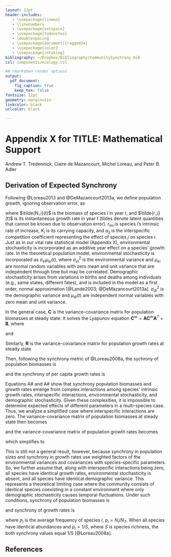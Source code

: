 ```yaml
---
layout: 12pt
header-includes:
   - \usepackage{lineno}
   - \linenumbers
   - \usepackage{setspace}
   - \usepackage{todonotes}
   - \doublespacing
   - \usepackage[document]{ragged2e}
   - \usepackage{color}
   - \usepackage{rotating}
bibliography: ~/Dropbox/Bibliography/CommunitySynchrony.bib
csl: components/ecology.csl

## rmarkdown render options
output:
  pdf_document:
    fig_caption: true
    keep_tex: false
fontsize: 12pt
geometry: margin=1in
linkcolor: black
urlcolor: black

---
```

# Appendix X for TITLE: Mathematical Support

\renewcommand*{\thefootnote}{\fnsymbol{footnote}}

Andrew T. Tredennick\footnote{Correspondance: atredenn@gmail.com}\textsuperscript{1}, Claire de Mazancourt\textsuperscript{2}, Michel Loreau\textsuperscript{2}, and Peter B. Adler\textsuperscript{1}

\textit{\small{\textsuperscript{1}Department of Wildland Resources and the Ecology Center, 5230 Old Main Hill, Utah State University, Logan, Utah 84322 USA}}

\textit{\small{\textsuperscript{2}Centre for Biodiversity Theory and Modelling, Experimental Ecology Station, Centre National de la Recherche Scientifique, Moulis, 09200, France}}

\renewcommand*{\thefootnote}{\arabic{footnote}}
\setcounter{footnote}{0}

\renewcommand{\theequation}{X\arabic{equation}}

Derivation of Expected Synchrony
--------------------------------
Following @Loreau2013 and @DeMazancourt2013a, we define population growth, ignoring observation error, as

\begin{align}
\tilde{r_i}(t) = r_{mi} \left[ 1- \frac{\tilde{N_i}(t)+\sum_{j \neq i} \alpha_{ij}\tilde{N_j}(t)} {K_i} + \sigma_{ei}\mu_{ei}(t) + \frac{\sigma_{di}\mu_{di}(t)}{\sqrt{\tilde{N_i}(t)}} \right]
\end{align}

\noindent where $\tilde{N_i}(t)$ is the biomass of species *i* in year *t*, and $\tilde{r_i}(t)$ is its instantaneous growth rate in year *t* (tildes denote latent quantities that cannot be known due to observation error). 
$r_{mi}$ is species *i*'s intrinsic rate of increase, $K_i$ is its carrying capacity, and $\alpha_{ij}$ is the interspecific competition coefficient representing the effect of species *j* on species *i*. 
Just as in our vital rate statistical model (Appendix X), environmental stochasticity is incorporated as an additive year effect on a species' growth rate.
In the theoretical population model, environmental stochasticity is incorporated as $\sigma_{ei}\mu_{ei}(t)$, where $\sigma_{ei}^2$ is the environmental variance and $\mu_{ei}$ are normal random variables with zero mean and unit variance that are independent through time but may be correlated.
Demographic stochasticity arises from variations in births and deaths among individuals (e.g., same states, different fates), and is included in the model as a first order, normal approximation [@Lande2003; @DeMazancourt2013a].
$\sigma_{di}^2$ is the demographic variance and $\mu_{di}(t)$ are independent normal variables with zero mean and unit variance.

In the general case, **C** is the variance-covariance matrix for population biomasses at steady state.
It solves the Lyapunov equation $\textbf{C}^\infty = \textbf{A} \textbf{C}^\infty \textbf{A}^T + \textbf{B}$, where

\begin{align}
A_{ij} = 
  \begin{cases}
      1-r_{mi} \frac{N_{i}^*}{K_i}, & i=j \\
      -r_{mi} \frac{N_{i}^*}{K_i} \alpha_{ij}, & i \neq j
    \end{cases}
\end{align}

\noindent and

\begin{equation}
B_{ij} = N_{i}^* N_{j}^* \sigma_{ei} \sigma_{ej} \text{cov}(\mu_{ei},\mu_{ej}) + \sqrt{N_{i}^* N_{j}^*} \sigma_{di}\sigma_{dj} \text{cov}(\mu_{di},\mu_{dj})
\end{equation}

\noindent Similarly, **R** is the variance-covariance matrix for population growth rates at steady state

\begin{equation}
R_{ij} = \frac{r_{mi}r_{mj}}{K_i K_j} \sum_{k,l} \alpha_{ik} \alpha_{jl} C_{kl} + \sigma_{ei} \sigma_{ej} \text{cov}(\mu_{ei},\mu_{ej}) + \frac{\sigma_{di}\sigma_{dj} \text{cov}(\mu_{di},\mu_{dj})}{\sqrt{N_{i}^* N_{j}^*}}.
\end{equation}

\noindent Then, following the synchrony metric of @Loreau2008a, the sychrony of population biomasses is

\begin{equation}
\phi_N = \frac{\sum_{i,j}C_{ij}}{\left( \sum_i \sqrt{C_{ii}} \right)^2}
\end{equation}

\noindent and the synchrony of per capita growth rates is

\begin{equation}
\phi_R = \frac{\sum_{i,j}R_{ij}}{\left( \sum_i \sqrt{R_{ii}} \right)^2}.
\end{equation}

Equations A# and A# show that synchrony population biomasses and growth rates emerge from complex interactions among species' intrinsic growth rates, interspecific interactions, environmental stochasticity, and demographic stochasticity.
Given these complexities, it is impossible to determine expected effects of different parameters in a multi-species case.
Thus, we analyze a simplified case where interspecific interactions are zero.
The variance-covariance matrix of population biomasses at steady state then becomes

\begin{equation}
c_{ij} = \frac{B_{ij}}{1-a_i a_j} = \frac{N_{i}^* N_{j}^* \sigma_{ei} \sigma_{ej} \text{cov}(\mu_{ei},\mu_{ej}) + \sqrt{N_{i}^* N_{j}^*} \sigma_{di}\sigma_{dj} \text{cov}(\mu_{di},\mu_{dj})}{1 - (1-r_{mi})(1-r_{mj})}
\end{equation}

and the variance-covariance matrix of population growth rates becomes

\begin{equation}
R_{ij} = \frac{r_{mi}r_{mj}}{K_i K_j} C_{ij} + \sigma_{ei} \sigma_{ej} \text{cov}(\mu_{ei},\mu_{ej}) + \frac{\sigma_{di}\sigma_{dj} \text{cov}(\mu_{di},\mu_{dj})}{\sqrt{N_{i}^* N_{j}^*}},
\end{equation}

which simplifies to

\begin{equation}
R_{ij} = \frac{1}{1- \frac{r_{mi}r_{mj}}{r_{mi}+r_{mj}}} \left( \sigma_{ei} \sigma_{ej} \text{cov}(\mu_{ei},\mu_{ej}) + \frac{\sigma_{di}\sigma_{dj} \text{cov}(\mu_{di},\mu_{dj})}{\sqrt{N_{i}^* N_{j}^*}} \right)
\end{equation}

\noindent This is still not a general result, however, because synchrony in population sizes and synchrony in growth rates use weighted factors of the environmental variances and covariances with species-specific parameters.
So, we further assume that, along with interspecific interactions being zero, all species have identical growth rates, environmental stochasticity is absent, and all species have identical demographic variance.
This represents a theoretical limiting case where the community consists of identical species coexisting in a constant environment where only demographic stochasticity causes temporal fluctuations.
Under such conditions, synchrony of population biomasses is

\begin{equation}
\phi_N = \frac{1}{\left(\sum_i p_i^{1/2} \right)^2}
\end{equation}

\noindent and synchrony of growth rates is

\begin{equation}
\phi_N = \frac{\sum_i p_i^{-1}}{\left(\sum_i p_i^{-1/2} \right)^2}
\end{equation}

\noindent where $p_i$ is the average frequency of species *i*, $p_i = N_i/N_T$.
When all species have identical abundances and $p_i = 1/S$, where *S* is species richness, the both synchrony values equal 1/S [@Loreau2008a].

References
----------

